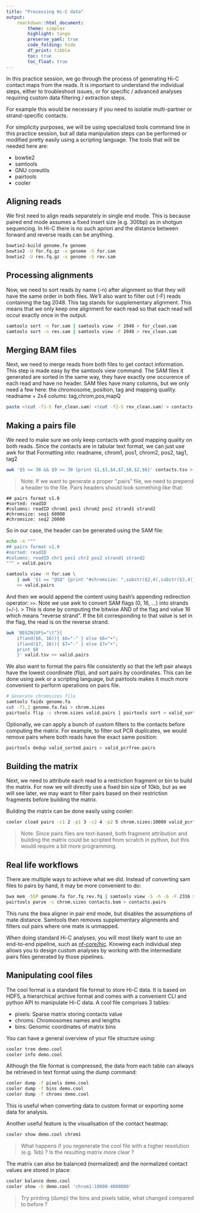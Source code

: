 ```yaml
---
title: "Processing Hi-C data"
output: 
    rmarkdown::html_document: 
        theme: simplex
        highlight: tango
        preserve_yaml: true
        code_folding: hide
        df_print: tibble
        toc: true
        toc_float: true
---
```


In this practice session, we go through the process of generating Hi-C contact maps from the reads.
It is important to understand the individual steps, either to troubleshoot issues, or for specific / advanced analyses requiring custom data filtering / extraction steps.

For example this would be necessary if you need to  isolatie multi-partner or strand-specific contacts.

For simplicity purposes, we will be using specialized tools command line in this practice session, but all data manipulation steps can be performed or modified pretty easily using a scripting language. The tools that will be needed here are:

* bowtie2
* samtools
* GNU coreutils
* pairtools
* cooler

## Aligning reads

We first need to align reads separately in single end mode.
This is because paired end mode assumes a fixed insert size (e.g. 300bp) as in shotgun
sequencing. In Hi-C there is no such apriori and the distance between forward and reverse reads can be anything.

```bash
bowtie2-build genome.fa genome
bowtie2 -U for.fq.gz -x genome -S for.sam
bowtie2 -U rev.fq.gz -x genome -S rev.sam
```

## Processing alignments

Now, we need to sort reads by name (-n) after alignment so that they will have the same order in both files.
We'll also want to filter out (-F) reads containing the tag 2048. This tag stands for supplementary alignment. This means that
we only keep one alignment for each read so that each read will occur exactly once in the output.

```bash
samtools sort -n for.sam | samtools view -F 2048 > for_clean.sam
samtools sort -n rev.sam | samtools view -F 2048 > rev_clean.sam
```

## Merging BAM files

Next, we need to merge reads from both files to get contact information. This step is made easy by the samtools view command.
The SAM files it generated are sorted in the same way, they have exactly one occurence of each read and have no header.
SAM files have many columns, but we only need a few here: the chromosome, position, tag and mapping quality.
readname + 2x4 colums: tag,chrom,pos,mapQ

```bash
paste <(cut -f1-5 for_clean.sam) <(cut -f2-5 rev_clean.sam) > contacts.tsv
```

## Making a pairs file

We need to make sure we only keep contacts with good mapping quality on both reads.
Since the contacts are in tabular text format, we can just use awk for that
Formatting into: readname, chrom1, pos1, chrom2, pos2, tag1, tag2

```bash
awk '$5 >= 30 && $9 >= 30 {print $1,$3,$4,$7,$8,$2,$6}' contacts.tsv > valid.tsv
```

> Note: If we want to generate a proper ".pairs" file, we need to prepend a header to the file.
Pairs headers should look something like that:

```
## pairs format v1.0
#sorted: readID
#columns: readID chrom1 pos1 chrom2 pos2 strand1 strand2
#chromsize: seq1 60000
#chromsize: seq2 20000
```

So in our case, the header can be generated using the SAM file:

```bash
echo -n """
## pairs format v1.0
#sorted: readID
#columns: readID chr1 pos1 chr2 pos2 strand1 strand2
""" > valid.pairs

samtools view -H for.sam \
    | awk '$1 == "@SQ" {print "#chromsize: ",substr($2,4),substr($3,4)}' \
    >> valid.pairs
```

And then we would append the content using bash's appending redirection operator: `>>`.
Note we use awk to convert SAM flags (0, 16, ...) into strands (+/-).
> This is done by computing the bitwise AND of the flag and value 16 which means "reverse strand". If the bit corresponding to that value is set in the flag, the read is on the reverse strand.

```bash
awk 'BEGIN{OFS="\t"}{
    if(and($6, 16)){ $6="-" } else $6="+";
    if(and($7, 16)){ $7="-" } else $7="+";
    print $0
    }' valid.tsv >> valid.pairs
```

We also want to format the pairs file consistently so that the left pair always have the lowest coordinate (flip), and sort pairs by coordinates.
This can be done using awk or a scripting language, but pairtools makes it much more convenient to perform operations on pairs file.

```bash
# Generate chromsizes file
samtools faidx genome.fa
cut -f1,2 genome.fa.fai > chrom.sizes
pairtools flip -c chrom.sizes valid.pairs | pairtools sort > valid_sorted.pairs
```

Optionally, we can apply a bunch of custom filters to the contacts before computing the matrix.
For example, to filter out PCR duplicates, we would remove pairs where both reads have the exact same position:

```bash
pairtools dedup valid_sorted.pairs > valid_pcrfree.pairs
```


## Building the matrix

Next, we need to attribute each read to a restriction fragment or bin to build the matrix. For now we will directly use a fixed bin size of 10kb, but as we will see later, we may want to filter pairs based on their restriction fragments before building the matrix.


Building the matrix can be done easily using cooler:

```bash
cooler cload pairs -c1 2 -p1 3 -c2 4 -p2 5 chrom.sizes:10000 valid_pcrfree.pairs demo.cool
```

> Note: Since pairs files are text-based, both fragment attribution and building the matrix could be scripted from scratch in python, but this would require a bit more programming. 

## Real life workflows

There are multiple ways to achieve what we did. Instead of converting sam files to pairs by hand, it may be more convenient to do:

```bash
bwa mem -5SP genome.fa for.fq rev.fq | samtools view -S -h -b -F 2316 > contacts.bam
pairtools parse -c chrom.sizes contacts.bam > contacts.pairs
```

This runs the bwa aligner in pair end mode, but disables the assumptions of mate distance. Samtools then removes supplementary alignments and filters out pairs where one mate is unmapped.

When doing standard Hi-C analyses, you will most likely want to use an end-to-end pipeline, such as [nf-core/hic](https://github.com/nf-core/hic). Knowing each individual step allows you to design custom analyses by working with the intermediate pairs files generated by those pipelines.

## Manipulating cool files

The cool format is a standard file format to store Hi-C data. It is based on HDF5, a hierarchical archive format and comes with a convenient CLI and python API to manipulate Hi-C data.
A cool file comprises 3 tables:

* pixels: Sparse matrix storing contacts value
* chroms: Chromosomes names and lengths
* bins: Genomic coordinates of matrix bins

You can have a general overview of your file structure using:

```bash
cooler tree demo.cool
cooler info demo.cool
```

Although the file format is compressed, the data from each table can always be retrieved in text format using the dump command:

```bash
cooler dump -f pixels demo.cool
cooler dump -f bins demo.cool
cooler dump -f chroms demo.cool
```
This is useful when converting data to custom format or exporting some data for analysis.

Another useful feature is the visualisation of the contact heatmap:

```bash
cooler show demo.cool chrom1
```

> What happens if you regenerate the cool file with a higher resolution (e.g. 1kb) ? Is the resulting matrix more clear ?

The matrix can also be balanced (normalized) and the normalized contact values are stored in place:

```bash
cooler balance demo.cool
cooler show -b demo.cool 'chrom1:10000-4000000'
```

> Try printing (dump) the bins and pixels table, what changed compared to before ?
